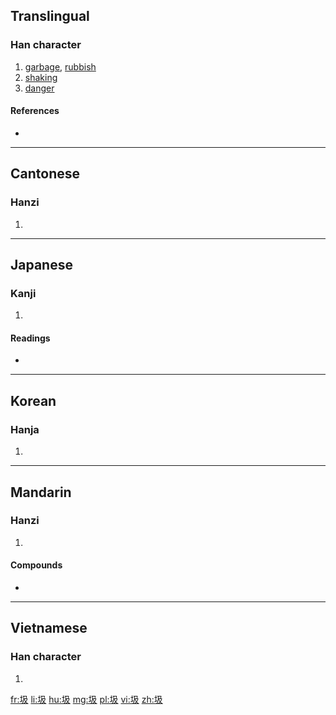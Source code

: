 ==Translingual==

===Han character===
{{Han char|rn=32|rad=土|as=04|sn=7|four=4714<sub>7</sub>|canj=土弓竹水 (GNHE)|ids=⿰[[土]][[及]]}}

# [[garbage]], [[rubbish]]
# [[shaking]]
# [[danger]]

====References====
* {{Han ref|kx=0224.220|dkj=04906|dj=0459.100|hdz=10420.040|uh=573E|ud=22334|bh=A7A3|bd=42915}}

----

==Cantonese==

===Hanzi===
{{yue-hanzi|jyut=|y=saap3}}

# {{defn|lang=yue|sort=土04}}

----

==Japanese==

===Kanji===
{{ja-kanji|grade=|rs=土04}}

# {{defn|lang=ja|sort=土04}}

====Readings====
* {{ja-readings|on=[[ぎゅう]] (gyū), [[ごう]] (gō), [[しょく]] (shoku), [[せい]] (sei)|kun=[[あやうい]] (ayaui)}}

----

==Korean==

===Hanja===
{{ko-hanja|hangeul=급|rv=geup|mr=kŭp}}

# {{defn|lang=ko|sort=土04}}

----

==Mandarin==

===Hanzi===
{{cmn-hanzi|pin=[[jí]] ([[ji2]])|wg=chi<sup>2</sup>}}

# {{defn|lang=cmn|sort=土04}}

====Compounds====
* {{l|cmn|垃圾食品|tr=lājī shípǐn||junk food}}

----

==Vietnamese==

===Han character===
{{vi-hantu|ngập|rs=土04}}

# {{defn|lang=vi}}

[[fr:圾]]
[[li:圾]]
[[hu:圾]]
[[mg:圾]]
[[pl:圾]]
[[vi:圾]]
[[zh:圾]]
